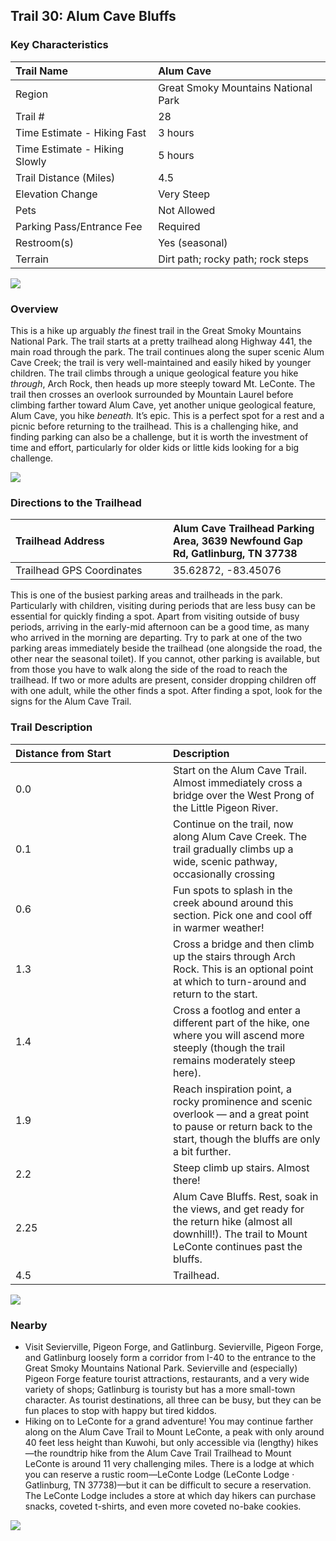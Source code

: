## Trail 30: Alum Cave Bluffs


### Key Characteristics

| Trail Name                    | Alum Cave                           |
|:------------------------------|:------------------------------------|
| Region                        | Great Smoky Mountains National Park |
| Trail \#                      | 28                                  |
| Time Estimate - Hiking Fast   | 3 hours                             |
| Time Estimate - Hiking Slowly | 5 hours                             |
| Trail Distance (Miles)        | 4.5                                 |
| Elevation Change              | Very Steep                          |
| Pets                          | Not Allowed                         |
| Parking Pass/Entrance Fee     | Required                            |
| Restroom(s)                   | Yes (seasonal)                      |
| Terrain                       | Dirt path; rocky path; rock steps   |

![](maps/trail-30-map.jpeg)

### Overview

This is a hike up arguably *the* finest trail in the Great Smoky Mountains National Park.
The trail starts at a pretty trailhead along Highway 441, the main road through the park.
The trail continues along the super scenic Alum Cave Creek; the trail is very well-maintained and easily hiked by younger children.
The trail climbs through a unique geological feature you hike *through*, Arch Rock, then heads up more steeply toward Mt. LeConte.
The trail then crosses an overlook surrounded by Mountain Laurel before climbing farther toward Alum Cave, yet another unique geological feature, Alum Cave, you hike *beneath.* It's epic.
This is a perfect spot for a rest and a picnic before returning to the trailhead.
This is a challenging hike, and finding parking can also be a challenge, but it is worth the investment of time and effort, particularly for older kids or little kids looking for a big challenge.

![](img/trail-30-figure-01.jpg)

### Directions to the Trailhead

| Trailhead Address         | Alum Cave Trailhead Parking Area, 3639 Newfound Gap Rd, Gatlinburg, TN 37738 |
|:-----------------------------------|:-----------------------------------|
| Trailhead GPS Coordinates | 35.62872, -83.45076                                                          |

This is one of the busiest parking areas and trailheads in the park.
Particularly with children, visiting during periods that are less busy can be essential for quickly finding a spot.
Apart from visiting outside of busy periods, arriving in the early-mid afternoon can be a good time, as many who arrived in the morning are departing.
Try to park at one of the two parking areas immediately beside the trailhead (one alongside the road, the other near the seasonal toilet).
If you cannot, other parking is available, but from those you have to walk along the side of the road to reach the trailhead.
If two or more adults are present, consider dropping children off with one adult, while the other finds a spot.
After finding a spot, look for the signs for the Alum Cave Trail.

### Trail Description

| Distance from Start | Description                                                                                                                                                           |
|:-----------------------------------|:-----------------------------------|
| 0.0                 | Start on the Alum Cave Trail. Almost immediately cross a bridge over the West Prong of the Little Pigeon River.                                                       |
| 0.1                 | Continue on the trail, now along Alum Cave Creek. The trail gradually climbs up a wide, scenic pathway, occasionally crossing                                         |
| 0.6                 | Fun spots to splash in the creek abound around this section. Pick one and cool off in warmer weather!                                                                 |
| 1.3                 | Cross a bridge and then climb up the stairs through Arch Rock. This is an optional point at which to turn-around and return to the start.                             |
| 1.4                 | Cross a footlog and enter a different part of the hike, one where you will ascend more steeply (though the trail remains moderately steep here).                      |
| 1.9                 | Reach inspiration point, a rocky prominence and scenic overlook --- and a great point to pause or return back to the start, though the bluffs are only a bit further. |
| 2.2                 | Steep climb up stairs. Almost there!                                                                                                                                  |
| 2.25                | Alum Cave Bluffs. Rest, soak in the views, and get ready for the return hike (almost all downhill!). The trail to Mount LeConte continues past the bluffs.            |
| 4.5                 | Trailhead.                                                                                                                                                            |

![](img/trail-30-figure-02.jpg)

### Nearby

-   Visit Sevierville, Pigeon Forge, and Gatlinburg. Sevierville, Pigeon Forge, and Gatlinburg loosely form a corridor from I-40 to the entrance to the Great Smoky Mountains National Park. Sevierville and (especially) Pigeon Forge feature tourist attractions, restaurants, and a very wide variety of shops; Gatlinburg is touristy but has a more small-town character. As tourist destinations, all three can be busy, but they can be fun places to stop with happy but tired kiddos.
-   Hiking on to LeConte for a grand adventure! You may continue farther along on the Alum Cave Trail to Mount LeConte, a peak with only around 40 feet less height than Kuwohi, but only accessible via (lengthy) hikes---the roundtrip hike from the Alum Cave Trail Trailhead to Mount LeConte is around 11 very challenging miles. There is a lodge at which you can reserve a rustic room---LeConte Lodge (LeConte Lodge · Gatlinburg, TN 37738)---but it can be difficult to secure a reservation. The LeConte Lodge includes a store at which day hikers can purchase snacks, coveted t-shirts, and even more coveted no-bake cookies.

![](img/trail-30-figure-03.jpg)

